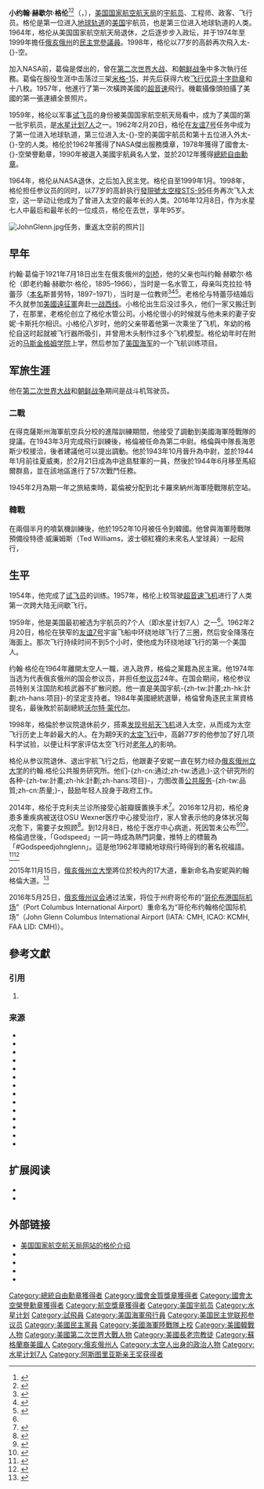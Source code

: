 {{noteTA
|T=zh-hans:约翰·格伦;zh-hk:尊·格倫;zh-tw:約翰·葛倫;
|2=zh-hans:格伦;zh-hk:格倫;zh-tw:葛倫;
|3=zh-cn:宇航员;zh-hk:太空人;zh-tw:太空人;
|4=zh-cn:宇宙飞船;  zh-tw:太空船
|5=zh-cn:美国国家航空航天局;zh-tw:美國國家航空暨太空總署;zh-hk:美國太空總署;
|6=zh-cn:约翰·赫歇尔·格伦;zh-hk:尊·赫歇爾·格倫;zh-tw:約翰·赫雪爾·葛倫;
|G1=Aero
|G2=USGov
}}
{{Infobox officeholder
| name = 小约翰·赫歇尔·格伦<br />John Herschel Glenn Jr.
| image = John Glenn Low Res.jpg
| caption = 官方肖像图
| jr/sr = 聯邦參議員
| state = [[俄亥俄州|俄亥俄州]]
| term_start = 1974年12月24日
| term_end = 1999年1月3日
| predecessor = {{tsl|en|Howard Metzenbaum|霍华德·梅岑鲍姆}}<ref name=fizz>{{cite news|url=https://www.newspapers.com/clip/18249862/detroit_free_press/|title=Rocket man fizzled early as politician|date=1998-01-17|newspaper=Detroit Free Press|location=Detroit, Michigan|page=3|last1=McDiarmid|first1=Hugh|via=Newspapers.com|access-date=2018-10-15|archive-date=2019-06-07|archive-url=https://web.archive.org/web/20190607010624/https://www.newspapers.com/clip/18249862/detroit_free_press/|dead-url=no}}</ref>
| successor = [[喬治·沃伊諾維奇|喬治·沃伊諾維奇]]<ref>{{Cite news|url=https://www.newspapers.com/clip/18250221/the_akron_beacon_journal/|title=Voinovich backs lengthier trial for Clinton|newspaper=The Akron Beacon Journal|location=Akron, Ohio|date=1999-01-06|via=[[Newspapers.com|Newspapers.com]]|page=10|accessdate=2020-12-24|archive-date=2020-02-13|archive-url=https://web.archive.org/web/20200213095646/https://www.newspapers.com/clip/18250221/the_akron_beacon_journal/|dead-url=no}}</ref>
| office1 = {{tsl|en|United States Senate Committee on Homeland Security and Governmental Affairs|美國參議院國土安全與政府事務委員會|参议院国土安全委员会}}主席
| term_start1 = 1987年1月3日
| term_end1 = 1995年1月3日
| predecessor1 = {{tsl|en|William Roth|威廉·罗斯}}<ref name=rothglenn>{{cite news|url=https://www.newspapers.com/clip/18845439/the_news_journal/|title=Biden would rather see Kennedy in Judiciary chair|newspaper=The News Journal|location=Wilmington, Delaware|date=1986-11-05|page=8|last1=Gorenstein|first1=Nathan|via=Newspapers.com|accessdate=2020-12-24|archive-date=2018-08-28|archive-url=https://web.archive.org/web/20180828035943/https://www.newspapers.com/clip/18845439/the_news_journal/|dead-url=no}}</ref>
| successor1 = {{tsl|en|William Roth|威廉·罗斯}}<ref name=rothglenn2>{{cite news|url=https://www.newspapers.com/clip/18845737/the_cincinnati_enquirer/|title=Senator Glenn Rails at New Ways|last1=Barton|first1=Paul|newspaper=The Cincinnati Enquirer|location=Cincinnati, Ohio|date=1995-03-26|page=21|via=Newspapers.com|accessdate=2020-12-24|archive-date=2018-08-28|archive-url=https://web.archive.org/web/20180828070947/https://www.newspapers.com/clip/18845737/the_cincinnati_enquirer/|dead-url=no}}</ref>
| birth_date = {{birth date|1921|7|18}}
| birth_place = {{US}}，[[俄亥俄州|俄亥俄州]]，[[剑桥_(俄亥俄州)|劍橋]]
| death_date = {{death date and age|2016|12|8|1921|7|18}}
| death_place = {{US}}，[[俄亥俄州|俄亥俄州]]，[[哥伦布_(俄亥俄州)|哥伦布]]
| party = [[民主党_(美国)|民主党]]
| spouse = {{marriage|{{tsl|en|Annie Glenn|安妮·格伦}}|1943<!--Per current template instructions-->}}
| education = {{tsl|en|Muskingum University|马斯金格姆大学}}[[理學學士|理學學士]]
| resting_place = [[阿灵顿国家公墓|阿灵顿国家公墓]]
| resting_place_coordinates = {{Coord|38.880|N|77.070|W|type:landmark|display=inline}}
| awards = {{plainlist|
* [[國會金質獎章|國會金質獎章]]
* [[File:Presidential_Medal_of_Freedom_(ribbon).svg|border]] [[總統自由勳章|總統自由勳章]]
* [[File:U.S._Congressional_Space_Medal_of_Honor_ribbon.svg|border]] [[國會太空榮譽勳章|國會太-{}-空榮譽勳章]]
* [[File:NasaDisRib.svg|border]] [[NASA杰出服务勋章|NASA杰出服务勋章]]
}}
| allegiance = {{flag|United States}}
| branch = {{flag|United States Navy}}<br/>[[File:Flag_of_the_United_States_Marine_Corps.svg|23x20px]] [[美国海军陆战队|美国海军陆战队]]
| serviceyears  = 1941–1965
| rank = [[File:US-O6_insignia.svg|25px]] [[上校|上校]]
| unit = 
| battles = [[第二次世界大战|第二次世界大战]]<br/>{{tsl|en|Operation Beleaguer|贝尔格行动|国共内战}}<br/>[[朝鲜战争|朝鲜战争]]
| mawards = {{plainlist|
* [[File:Distinguished_Flying_Cross_ribbon.svg|border]] [[飞行优异十字勋章|飞行优异十字勋章]]（6枚）
* [[File:Air_Medal_ribbon.svg|border]] {{tsl|en|Air Medal|航空勋章}}（18枚）
}}
| signature = John Glenn Signature.svg
| module = {{Infobox astronaut
|child = yes
|image = 
|type = [[美国国家航空航天局|美国国家航空航天局]][[宇航员|宇航员]]
|occupation = [[试飞员|试飞员]]
|selection = [[水星计划7人|水星计划7人]]
|time = 4小时55分23秒<ref>{{cite web|url=https://www.nasa.gov/mission_pages/mercury/missions/friendship7.html|publisher=NASA|title=Mercury-Atlas 6|date=2006-11-20|access-date=2018-11-15|archive-date=2007-05-20|archive-url=https://web.archive.org/web/20070520133612/https://www.nasa.gov/mission_pages/mercury/missions/friendship7.html|dead-url=no}}</ref>
|mission = [[水星-宇宙神6号|水星-宇宙神6号]]
|insignia = [[File:Mercury_6_-_Patch.png|50px]]
|retirement = 1964年1月16日<!-- NOTE: 不要修改这里，因为格伦退休了两次 -->
|awards = [[飞行优异十字勋章|飞行优异十字勋章]]<br />[[國會太空榮譽勳章|國會太-{}-空榮譽勳章]]<br />[[NASA杰出服务勋章|NASA杰出服务勋章]]
}}
| module2 = {{Infobox astronaut
|child = yes
|image = 
|type = [[美国国家航空航天局|美国国家航空航天局]]{{tsl|en|Payload Specialist|酬载专家}}
|time = 9天19小时54分钟2秒<ref>{{cite web|url=https://www.nasa.gov/mission_pages/shuttle/shuttlemissions/archives/sts-95.html|title=STS-95|publisher=NASA|access-date=2018-11-15|archive-date=2019-06-17|archive-url=https://web.archive.org/web/20190617091329/https://www.nasa.gov/mission_pages/shuttle/shuttlemissions/archives/sts-95.html|dead-url=no}}</ref>
|mission = [[STS-95|STS-95]]
|insignia = [[File:STS-95_Patch.svg|50px]]
|awards = [[總統自由勳章|總統自由勳章]]
}}
}}
'''小约翰·赫歇尔·格伦'''<ref>{{cite web |author1=阴重宇、贺迎春编 |title=美国首位绕地球飞行的宇航员辞世 |url=http://scitech.people.com.cn/n1/2016/1209/c1007-28938429.html |website=[[人民网|人民网]] |publisher=[[新华社|新华社]] |accessdate=2020-11-18 |archive-date=2020-12-03 |archive-url=https://web.archive.org/web/20201203093007/http://scitech.people.com.cn/n1/2016/1209/c1007-28938429.html |dead-url=no }}</ref><ref name=nurse>{{cite news |author1= |title=对美国首批宇航员了如指掌的护士 |url=https://www.bbc.com/ukchina/simp/vert_fut/2016/09/160912_vert_fut_the-nurse-who-knew-the-first-astronauts-inside-out |accessdate=2020-11-18 |work=[[BBC|BBC News]] |date=2016-09-12 |archive-date=2020-12-03 |archive-url=https://web.archive.org/web/20201203093036/https://www.bbc.com/ukchina/simp/vert_fut/2016/09/160912_vert_fut_the-nurse-who-knew-the-first-astronauts-inside-out |dead-url=no }}</ref>（{{lang-en|'''John Herschel Glenn Jr.'''}}，{{bd|1921年|7月18日|2016年|12月8日|catIdx=G}}），[[美国国家航空航天局|美国国家航空航天局]]的[[宇航员|宇航员]]、工程师、政客、飞行员。格伦是第一位进入[[地球轨道|地球轨道]]的[[美国|美国]]宇航员，也是第三位进入地球轨道的人类。1964年，格伦从美国国家航空航天局退休，之后逐步步入政坛，并于1974年至1999年擔任[[俄亥俄州|俄亥俄州]]的[[民主党_(美国)|民主党]][[美国参议院|參議員]]。1998年，格伦以77岁的高龄再次飛入太-{}-空。

加入NASA前，葛倫是傑出的{{tsl|en|fighter pilot|戰鬥機飛行員}}，曾在[[第二次世界大战|第二次世界大战]]、{{tsl|en|Operation Beleaguer|贝尔格行动|国共内战}}和[[朝鲜战争|朝鲜战争]]中多次執行任務。葛倫在服役生涯中击落过三架[[米格-15战斗机|米格-15]]，并先后获得六枚[[飞行优异十字勋章|飞行优异十字勋章]]和十八枚{{tsl|en|Air Medal|航空勋章}}。1957年，他進行了第一次橫跨美國的[[超音速|超音速]]飛行。機載攝像頭拍攝了美國的第一張連續全景照片。

1959年，格伦以军事[[试飞员|试飞员]]的身份被美国国家航空航天局看中，成为了美国的第一批宇航员，是[[水星计划7人|水星计划7人]]之一。1962年2月20日，格伦在[[水星-宇宙神6号|友谊7号]]任务中成为了第一位进入地球轨道，第三位进入太-{}-空的美国宇航员和第十五位进入外太-{}-空的人类。格伦於1962年獲得了NASA傑出服務獎章，1978年獲得了國會太-{}-空榮譽勳章，1990年被選入美國宇航員名人堂，並於2012年獲得[[總統自由勳章|總統自由勳章]]。

1964年，格伦从NASA退休，之后加入民主党。格伦自{{tsl|en|1974 United States Senate election in Ohio|1974年俄亥俄州参议员选举|1974年起任俄亥俄州参议员}}至1999年1月。1998年，格伦担任参议员的同时，以77岁的高龄执行[[發現號太空梭|發現號太空梭]][[STS-95|STS-95]]任务再次飞入太空，这一举动让他成为了曾进入太空的最年长的人类。2016年12月8日，作为水星七人中最后和最年长的一位成员，格伦在{{tsl|en|Ohio State University Wexner Medical Center|俄亥俄州立大学韦克斯纳医学中心}}去世，享年95岁。

[[File:JohnGlenn.jpg|thumb]]任务，重返太空前的照片]]
==早年==
约翰·葛倫于1921年7月18日出生在俄亥俄州的[[剑桥_(俄亥俄州)|剑桥]]，他的父亲也叫约翰·赫歇尔·格伦（即老约翰·赫歇尔·格伦，1895–1966），当时是一名水管工，母亲叫克拉拉·特蕾莎（[[本名|本名]]斯普劳特，1897–1971），当时是一位教师<ref>{{cite web|url=https://gw.geneanet.org/tdowling?lang=en&n=glenn&oc=1&p=john+herschel|title=John Glenn's parents|publisher=Geneanet.org|access-date=2020-11-18|archive-date=2020-12-03|archive-url=https://web.archive.org/web/20201203093042/https://gw.geneanet.org/tdowling?lang=en&n=glenn&oc=1&p=john+herschel|dead-url=no}}</ref><ref>{{cite web|publisher=John F. Kennedy Presidential Library and Museum|access-date=2017-01-30|url=https://www.jfklibrary.org/Asset-Viewer/Archives/JFKWHP-ST-A13-30-62.aspx|title=John Glenn's parents|deadurl=yes|archiveurl=https://web.archive.org/web/20161221105207/https://www.jfklibrary.org/Asset-Viewer/Archives/JFKWHP-ST-A13-30-62.aspx|archivedate=2016-12-21}}</ref><ref>{{cite web|url=http://library.osu.edu/sites/archives/glenn/collection/audiovisuals/certificates.htm |title=John Glenn Archives, Audiovisuals Subgroup, Series 3: Certificates |publisher=Ohio State University |accessdate=2013-08-30|archive-url=https://web.archive.org/web/20141221034049/http://library.osu.edu/projects/john-glenn-collection/audiovisuals/certificates.htm
|archive-date=2014-12-21}}</ref>。老格伦与特蕾莎结婚后不久就参加[[美國遠征軍|美國遠征軍]]奔赴[[第一次世界大战|一战]][[西方戰線_(第一次世界大戰)|西线]]。小格伦出生后没过多久，他们一家又搬迁到了{{tsl|en|New Concord, Ohio|新康科德}}，在那里，老格伦创立了格伦水管公司{{sfn|Burgess|2015|pp=43–46}}{{sfn|Kupperberg|2003|pp=15, 35}}。小格伦很小的时候就与他未来的妻子安妮·卡斯托尔相识{{sfn|Burgess|2015|pp=43–46}}。小格伦八岁时，他的父亲带着他第一次乘坐了飞机，年幼的格伦自这时起就被飞行器所吸引，并曾用木头制作过多个飞机模型{{sfn|Glenn|Taylor|1999|pp=13–16}}。格伦幼年时在附近的[[马斯金格姆学院|马斯金格姆学院]]上学，然后参加了[[美国海军|美国海军]]的一个飞航训练项目。

==军旅生涯==
他在[[第二次世界大战|第二次世界大战]]和[[朝鲜战争|朝鲜战争]]期间是战斗机驾驶员。
===二戰===
在得克薩斯州海軍航空兵分校的進階訓練期間，他接受了調動到美國海軍陸戰隊的提議。在1943年3月完成飛行訓練後，格倫被任命為第二中尉。格倫與中隊長海恩斯少校接洽，後者建議他可以提出調動。他於1943年10月晉升為中尉，並於1944年1月前往夏威夷，於2月21日成為中途島駐軍的一員，然後於1944年6月移至馬紹爾群島，並在該地區進行了57次戰鬥任務。

1945年2月為期一年之旅結束時，葛倫被分配到北卡羅來納州海軍陸戰隊航空站。
===韓戰===
在兩個半月的噴氣機訓練後，他於1952年10月被任令到韓國。他曾與海軍陸戰隊預備役特德·威廉姆斯（Ted Williams，波士頓紅襪的未來名人堂球員）一起飛行，

==生平==
1954年，他完成了[[试飞员|试飞员]]的训练。1957年，格伦上校驾驶[[超音速飞机|超音速飞机]]进行了人类第一次跨大陆无间歇飞行。

1959年，他是美国最初被选为宇航员的7个人（即水星计划7人）之一<ref name=nurse />。1962年2月20日，格伦在狭窄的[[友谊7号|友谊7号]]宇宙飞船中环绕地球飞行了三圈，然后安全降落在海面上。那次飞行持续时间不到5个小时，使他成为环绕地球飞行的第一个美国人。

约翰·格伦在1964年離開太空人一職，进入政界，格倫之黨籍為民主黨。他1974年当选为代表俄亥俄州的国会参议员，并担任[[参议员|参议员]]24年。在国会期间，格伦参议员特别关注国防和核武器不扩散问题。他一直是美国宇航-{zh-tw:計畫;zh-hk:計劃;zh-hans:项目}-的坚定支持者。1984年美國總統選舉，格倫曾角逐民主黨資格提名，最後敗於前副總統[[沃尔特·蒙代尔|沃尔特·蒙代尔]]。

1998年，格倫於参议院退休前夕，搭乘[[发现号航天飞机|发现号航天飞机]]进入太空，从而成为太空飞行历史上年龄最大的人。在为期9天的[[STS-95|太空飞行]]中，高齡77岁的他参加了好几项科学试验，以便让科学家评估太空飞行对[[老年人|老年人]]的影响。

格伦从参议院退休、退出宇航飞行之后，他跟妻子安妮一直在努力经办[[俄亥俄州立大学|俄亥俄州立大学]]的约翰.格伦公共服务研究所。他们-{zh-cn:通过;zh-tw:透過;}-这个研究所的各种-{zh-tw:計畫;zh-hk:計劃;zh-hans:项目}-，力图改善[[公共服务|公共服务]]-{zh-tw:品質;zh-cn:质量;}-，鼓励年轻人投身于政府工作。

2014年，格伦于克利夫兰诊所接受心脏瓣膜置换手术<ref>{{cite news|url=http://www.cnn.com/2014/06/12/us/john-glenn-sucessful-heart-surgery/index.html|title=John Glenn—astronaut, ex-senator—gets successful heart surgery|work=[[CNN|CNN]]|publisher=[[Turner_Broadcasting_System|Turner Broadcasting System]] ([[Time_Warner|Time Warner]])|location=[[Atlanta|Atlanta]]|first1=John Newsome|first2=Joshua|last1=Berlinger|last2=Berlinger|accessdate=2016-12-09|archive-date=2017-03-05|archive-url=https://web.archive.org/web/20170305021149/http://www.cnn.com/2014/06/12/us/john-glenn-sucessful-heart-surgery/index.html|dead-url=no}}</ref>。2016年12月初，格伦身患多重疾病被送往OSU Wexner医疗中心接受治疗，家人曾表示他的身体状况每况愈下，需要子女照顾<ref>{{cite news|url=http://www.dispatch.com/content/stories/local/2016/12/08/1208-john-glenn-hospitalized.html|title=Former astronaut John Glenn hospitalized in Columbus|work=[[Columbus_Dispatch|Columbus Dispatch]]|date=2016-12-08|accessdate=2016-12-09|archive-date=2017-03-05|archive-url=https://web.archive.org/web/20170305061034/http://www.dispatch.com/content/stories/local/2016/12/08/1208-john-glenn-hospitalized.html|dead-url=no}}</ref>。到12月8日，格伦于医疗中心病逝，死因暂未公布<ref name="dispatchobit">{{Cite news|url=http://www.dispatch.com/content/stories/local/2016/12/john-glenn/john-glenn.html|title=John Glenn, American hero, aviation icon and former U.S. senator, dies at 95|work=[[The_Columbus_Dispatch|The Columbus Dispatch]]|location=[[哥伦布_(俄亥俄州)|Columbus, Ohio]]|publisher=[[GateHouse_Media|New Media Investment Group]]|access-date=2016-12-08|archive-date=2016-12-08|archive-url=https://web.archive.org/web/20161208204122/http://www.dispatch.com/content/stories/local/2016/12/john-glenn/john-glenn.html|dead-url=yes}}</ref><ref name="ABC News Death">{{cite web|url=http://abcnews.go.com/US/john-glenn-american-orbit-earth-dies/story?id=44045957|title=John Glenn, First American to Orbit the Earth, Dies|work=[[ABC_News|ABC News]]|publisher=[[American_Broadcasting_Company|ABC]]|location=United States|date=2016-12-08|accessdate=2016-12-08|archive-date=2016-12-08|archive-url=https://web.archive.org/web/20161208221608/http://abcnews.go.com/US/john-glenn-american-orbit-earth-dies/story?id=44045957|dead-url=no}}</ref>。格倫過世後，「Godspeed」一詞一時成為熱門詞彙，推特上的標籤為「#Godspeedjohnglenn」。這是他1962年環繞地球飛行時得到的著名祝福語。<ref>{{cite web|url=http://www.space.com/34972-godspeed-john-glenn-tributes.html|title=John Glenn Memorialized with 'Godspeed' Radio Hail Turned Hashtag|work=space.com|publisher=|date=2016年12月9日|accessdate=2016年12月19日|archive-date=2017年3月5日|archive-url=https://web.archive.org/web/20170305002917/http://www.space.com/34972-godspeed-john-glenn-tributes.html|dead-url=no}}</ref><ref>{{cite web|url=https://www.merriam-webster.com/news-trend-watch/godspeed-john-glenn-20161208|title='Godspeed, John Glenn'|work=Merriam-Webster|publisher=|accessdate=2016年12月19日|archive-date=2021年4月18日|archive-url=https://web.archive.org/web/20210418235446/https://www.merriam-webster.com/news-trend-watch/godspeed-john-glenn-20161208|dead-url=no}}</ref>

2015年11月15日，[[俄亥俄州立大學|俄亥俄州立大學]]將位於校內的17大道，重新命名為安妮與約翰格倫大道。<ref>{{cite news |author1=俄亥俄州立大學 |title=Ohio State to rename 17th Avenue in honor of John and Annie Glenn |url=https://news.osu.edu/ohio-state-to-rename-17th-avenue-in-honor-of-john-and-annie-glenn/ |accessdate=2021-05-16 |work=Ohio State News |date=2015-11-15 |archive-date=2021-12-01 |archive-url=https://web.archive.org/web/20211201110226/https://news.osu.edu/ohio-state-to-rename-17th-avenue-in-honor-of-john-and-annie-glenn/ |dead-url=no }}</ref>

2016年5月25日，[[俄亥俄州议会|俄亥俄州议会]]通过法案，将位于州府哥伦布的“[[哥伦布港国际机场|哥伦布港国际机场]]”（Port Columbus International Airport）重命名为“哥伦布约翰格伦国际机场”（John Glenn Columbus International Airport (IATA: CMH, ICAO: KCMH, FAA LID: CMH)）。

== 參考文獻 ==
===引用===
{{reflist|30em}}

# {{cite news | author=拉皮达斯 | title=环绕地球飞行的首位美国人格伦 | date=2009-07-23 | publisher=VOA | url=https://www.voachinese.com/a/a-21-2009-07-23-voa69-60868742/1012153.html | work= | pages= | accessdate=2009-07-28 | language= | archive-date=2020-12-03 | archive-url=https://web.archive.org/web/20201203093102/https://www.voachinese.com/a/a-21-2009-07-23-voa69-60868742/1012153.html | dead-url=no }}
{{VOA}}
===来源===
{{Refbegin|30em}}
* {{cite book |last=Atkinson |first=Joseph D. |last2=Shafritz |first2=Jay M. |title=The Real Stuff: A History of NASA's Astronaut Recruitment Program |location=New York |publisher=Praeger |series=Praeger special studies |year=1985 |isbn=978-0-03-005187-6 |oclc=12052375}}
* {{cite book |last=Burgess |first=Colin |title=Selecting the Mercury Seven: The Search for America's First Astronauts |location=New York; London |publisher=Springer |year=2011 |series=Springer-Praxis books in space exploration |isbn=978-1-4419-8405-0 |oclc=747105631 |ref=harv}}
* {{cite book |last=Burgess |first=Colin |title=Friendship 7: The Epic Orbital Flight of John H. Glenn, Jr |location=New York |publisher=Springer |year=2015 |isbn=978-3-319-15653-8 |ref=harv}}
* {{cite book |last1=Carpenter |first1=M. Scott |authorlink1=斯科特·卡彭特 |last2=Cooper |first2=L. Gordon Jr. |authorlink2=戈尔登·库勃 |last3=Glenn |first3=John H. Jr. <!-- |authorlink3=John Glenn --> |last4=Grissom |first4=Virgil I. |authorlink4=古斯·格里森 |last5=Schirra |first5=Walter M. Jr. |authorlink5=瓦尔特·施艾拉 |last6=Shepard |first6=Alan B. Jr.|authorlink6=艾伦·谢泼德 |last7=Slayton |first7=Donald K. |authorlink7=迪克·斯雷顿 |title=We Seven: By the Astronauts Themselves |url=https://archive.org/details/wesevencarp00carp |registration=yes |origyear=Originally published 1962 |year=2010 |publisher=Simon & Schuster Paperbacks |location=New York |isbn=978-1-4391-8103-4 |oclc=429024791 |lccn=62019074 |ref=CITEREFCarpenter et al.2010 }}
* {{cite book|last=Catchpole|first=John|title=Project Mercury: NASA's First Manned Space Programme|location=London|publisher=Springer|year=2001|isbn=978-1-85233-406-2|registration=yes|url=https://archive.org/details/projectmercuryna0000catc}}
* {{cite book |last=Glenn |first=John |last2=Taylor |first2=Nick |title=John Glenn: A Memoir |location=New York |publisher=Bantam Books |year=1999 |isbn=978-0-553-11074-6 |ref=harv}}
* {{cite book|last=Kevles|first=Betty Ann Holtzmann|title=Almost Heaven: The Story of Women in Space|publisher=Basic Books|year=2003|location=New York|isbn=978-0-7382-0209-9|url=https://archive.org/details/almostheavenstor00kevl}}
* {{cite book |last=Knight|first=Jonathan|title=Kardiac Kids: The Story of the 1980 Cleveland Brown |publisher=Kent State University |year=2003|isbn=978-0-87338-761-3 |location=Kent, Ohio}}
* {{cite book|last=Kupperberg|first=Paul|title=John Glenn: The First American in Orbit and His Return to Space|location=New York|publisher=The Rosen Publishing Group|year=2003|isbn=978-0-8239-4460-6|registration=yes|url=https://archive.org/details/johnglennfirstam0000kupp|ref=harv}}
* {{cite book|last = Mersky|first = Peter B.|title = U.S. Marine Corps Aviation — 1912 to the Present|url = https://archive.org/details/usmarinecorpsavi0000mers|publisher = The Nautical and Aviation Publishing Company of America|year = 1983|location = Annapolis, Maryland|isbn = 978-0-933852-39-6}}
* {{cite book|last=Nayan|first=Rajiv|title=The Nuclear Non-Proliferation Treaty and India |date=September 13, 2013|publisher=Routledge|isbn=978-1-317-98610-2|location=London}}
* {{cite book |last1=Swenson |first1=Loyd S. Jr. |first2=James M. |last2=Grimwood |first3=Charles C. |last3=Alexander |title=This New Ocean: A History of Project Mercury |url=http://www.hq.nasa.gov/office/pao/History/SP-4201/cover.htm |accessdate=June 28, 2007 |series=The NASA History Series |year=1966 |publisher=National Aeronautics and Space Administration |location=Washington, D.C. |oclc=569889 |id=NASA SP-4201 |archive-date=2010-06-17 |archive-url=https://web.archive.org/web/20100617075825/http://www.hq.nasa.gov/office/pao/History/SP-4201/cover.htm |dead-url=no }}
* {{cite book|last=Tilton|first=Rafael|title=John Glenn|publisher=Lucent Books|year=2000|location=San Diego|isbn=978-1-56006-689-7|url=https://archive.org/details/johnglenn00tilt}}
* {{cite book |last=Wolfe |first=Tom |author-link=汤姆·沃尔夫 |title=The Right Stuff |url=https://archive.org/details/rightstuff00tomw |location=New York |year=1979 |publisher=Farrar, Straus, and Giroux |isbn=978-0-553-27556-8 |oclc=849889526|<!--暂时在中文维基没有 title-link=The Right Stuff (book)--> }}
{{Refend}}

== 扩展阅读 ==
{{Refbegin}}
* {{cite book
|last=Fenno
|first=Richard F, Jr
|title=The Presidential Odyssey of John Glenn
|publisher=CQ Press
|location=Washington, D.C.
|year=1990
|isbn=978-0-87187-567-9
|url=https://archive.org/details/presidentialodys00fenn
}}
* {{cite book
|last = Shettle Jr.
|first = M. L.
|title = United States Marine Corps Air Stations of World War II
|publisher = Schaertel Publishing
|year = 2001
|location = Bowersville, Georgia
|url =
|isbn = 978-0-9643388-2-1}}
{{Refend}}
== 外部链接 ==
{{commons}}
* [https://web.archive.org/web/20161210225701/http://www.jsc.nasa.gov/Bios/htmlbios/glenn-j.html 美国国家航空航天局网站的格伦介绍]{{En icon}}
* {{C-SPAN|John Glenn}}
* {{IMDb name|0322625}}
* {{YouTube|YpJFdudBNUw|The 1962 documentary ''The John Glenn Story''(1962年纪录片：约翰·格伦的故事)}}
* {{Find a Grave|173642966}}

{{國會太空榮譽勳章}}
{{水星计划7人}}
{{阿斯图里亚斯亲王奖获得者|international-cooperation}}
{{Portal bar|人物|美国|航天|第二次世界大战}}
{{Authority control}}
{{DEFAULTSORT:Glenn, John}}
[[Category:總統自由勳章獲得者|Category:總統自由勳章獲得者]]
[[Category:國會金質獎章獲得者|Category:國會金質獎章獲得者]]
[[Category:國會太空榮譽勳章獲得者|Category:國會太空榮譽勳章獲得者]]
[[Category:航空獎章獲得者|Category:航空獎章獲得者]]
[[Category:美国宇航员|Category:美国宇航员]]
[[Category:水星计划|Category:水星计划]]
[[Category:試飛員|Category:試飛員]]
[[Category:美国海軍飛行員|Category:美国海軍飛行員]]
[[Category:美国民主党联邦参议员|Category:美国民主党联邦参议员]]
[[Category:美國民主黨員|Category:美國民主黨員]]
[[Category:美國海軍陸戰隊上校|Category:美國海軍陸戰隊上校]]
[[Category:美國韓戰人物|Category:美國韓戰人物]]
[[Category:美國第二次世界大戰人物|Category:美國第二次世界大戰人物]]
[[Category:美國長老宗教徒|Category:美國長老宗教徒]]
[[Category:蘇格蘭裔美國人|Category:蘇格蘭裔美國人]]
[[Category:俄亥俄州人|Category:俄亥俄州人]]
[[Category:太空人出身的政治人物|Category:太空人出身的政治人物]]
[[Category:水星计划7人|Category:水星计划7人]]
[[Category:阿斯图里亚斯亲王奖获得者|Category:阿斯图里亚斯亲王奖获得者]]
